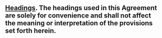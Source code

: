 ## [Headings]{.underline}. The headings used in this Agreement are solely for convenience and shall not affect the meaning or interpretation of the provisions set forth herein. {#miscellaneous:headings}
